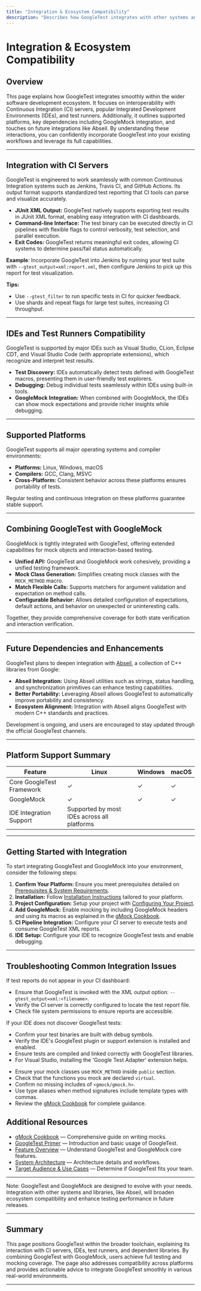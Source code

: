 ```yaml
---
title: "Integration & Ecosystem Compatibility"
description: "Describes how GoogleTest integrates with other systems and tools, such as CI servers, IDEs, and test runners, including related open source tie-ins and planned future dependencies (e.g., Abseil). Highlights supported platforms and how GoogleTest combines with GoogleMock for complete test coverage."
---
```


# Integration & Ecosystem Compatibility

## Overview

This page explains how GoogleTest integrates smoothly within the wider software development ecosystem. It focuses on interoperability with Continuous Integration (CI) servers, popular Integrated Development Environments (IDEs), and test runners. Additionally, it outlines supported platforms, key dependencies including GoogleMock integration, and touches on future integrations like Abseil. By understanding these interactions, you can confidently incorporate GoogleTest into your existing workflows and leverage its full capabilities.

---

## Integration with CI Servers

GoogleTest is engineered to work seamlessly with common Continuous Integration systems such as Jenkins, Travis CI, and GitHub Actions. Its output format supports standardized test reporting that CI tools can parse and visualize accurately.

- **JUnit XML Output:** GoogleTest natively supports exporting test results in JUnit XML format, enabling easy integration with CI dashboards.
- **Command-line Interface:** The test binary can be executed directly in CI pipelines with flexible flags to control verbosity, test selection, and parallel execution.
- **Exit Codes:** GoogleTest returns meaningful exit codes, allowing CI systems to determine pass/fail status automatically.

**Example**: Incorporate GoogleTest into Jenkins by running your test suite with `--gtest_output=xml:report.xml`, then configure Jenkins to pick up this report for test visualization.

**Tips:**
- Use `--gtest_filter` to run specific tests in CI for quicker feedback.
- Use shards and repeat flags for large test suites, increasing CI throughput.

---

## IDEs and Test Runners Compatibility

GoogleTest is supported by major IDEs such as Visual Studio, CLion, Eclipse CDT, and Visual Studio Code (with appropriate extensions), which recognize and interpret test results.

- **Test Discovery:** IDEs automatically detect tests defined with GoogleTest macros, presenting them in user-friendly test explorers.
- **Debugging:** Debug individual tests seamlessly within IDEs using built-in tools.
- **GoogleMock Integration:** When combined with GoogleMock, the IDEs can show mock expectations and provide richer insights while debugging.

---

## Supported Platforms

GoogleTest supports all major operating systems and compiler environments:

- **Platforms:** Linux, Windows, macOS
- **Compilers:** GCC, Clang, MSVC
- **Cross-Platform:** Consistent behavior across these platforms ensures portability of tests.

Regular testing and continuous integration on these platforms guarantee stable support.

---

## Combining GoogleTest with GoogleMock

GoogleMock is tightly integrated with GoogleTest, offering extended capabilities for mock objects and interaction-based testing.

- **Unified API:** GoogleTest and GoogleMock work cohesively, providing a unified testing framework.
- **Mock Class Generation:** Simplifies creating mock classes with the `MOCK_METHOD` macro.
- **Match Flexible Calls:** Supports matchers for argument validation and expectation on method calls.
- **Configurable Behavior:** Allows detailed configuration of expectations, default actions, and behavior on unexpected or uninteresting calls.

Together, they provide comprehensive coverage for both state verification and interaction verification.

---

## Future Dependencies and Enhancements

GoogleTest plans to deepen integration with [Abseil](https://abseil.io), a collection of C++ libraries from Google:

- **Abseil Integration:** Using Abseil utilities such as strings, status handling, and synchronization primitives can enhance testing capabilities.
- **Better Portability:** Leveraging Abseil allows GoogleTest to automatically improve portability and consistency.
- **Ecosystem Alignment:** Integration with Abseil aligns GoogleTest with modern C++ standards and practices.

Development is ongoing, and users are encouraged to stay updated through the official GoogleTest channels.

---

## Platform Support Summary

| Feature                         | Linux        | Windows      | macOS        |
| ------------------------------- | ------------ | ------------ | ------------ |
| Core GoogleTest Framework        | ✓            | ✓            | ✓            |
| GoogleMock                      | ✓            | ✓            | ✓            |
| IDE Integration Support          | Supported by most IDEs across all platforms |


---

## Getting Started with Integration

To start integrating GoogleTest and GoogleMock into your environment, consider the following steps:

1. **Confirm Your Platform:** Ensure you meet prerequisites detailed on [Prerequisites & System Requirements](/getting-started/setup-basics/prerequisites).
2. **Installation:** Follow [Installation Instructions](/getting-started/setup-basics/installation) tailored to your platform.
3. **Project Configuration:** Setup your project with [Configuring Your Project](/getting-started/setup-basics/configuring-project).
4. **Add GoogleMock:** Enable mocking by including GoogleMock headers and using its macros as explained in the [gMock Cookbook](docs/gmock_cook_book.md).
5. **CI Pipeline Integration:** Configure your CI server to execute tests and consume GoogleTest XML reports.
6. **IDE Setup:** Configure your IDE to recognize GoogleTest tests and enable debugging.

---

## Troubleshooting Common Integration Issues

<AccordionGroup title="Common Issues in Integration">
<Accordion title="CI Pipeline Test Reporting">

If test reports do not appear in your CI dashboard:

- Ensure that GoogleTest is invoked with the XML output option: `--gtest_output=xml:<filename>`.
- Verify the CI server is correctly configured to locate the test report file.
- Check file system permissions to ensure reports are accessible.

</Accordion>
<Accordion title="IDE Test Discovery Fails">

If your IDE does not discover GoogleTest tests:

- Confirm your test binaries are built with debug symbols.
- Verify the IDE's GoogleTest plugin or support extension is installed and enabled.
- Ensure tests are compiled and linked correctly with GoogleTest libraries.
- For Visual Studio, installing the 'Google Test Adapter' extension helps.

</Accordion>
<Accordion title="Mocking Compile or Link Errors">

- Ensure your mock classes use `MOCK_METHOD` inside `public` section.
- Check that the functions you mock are declared `virtual`.
- Confirm no missing includes of `<gmock/gmock.h>`.
- Use type aliases when method signatures include template types with commas.
- Review the [gMock Cookbook](docs/gmock_cook_book.md) for complete guidance.

</Accordion>
</AccordionGroup>

## Additional Resources

- [gMock Cookbook](docs/gmock_cook_book.md) — Comprehensive guide on writing mocks.
- [GoogleTest Primer](docs/primer.md) — Introduction and basic usage of GoogleTest.
- [Feature Overview](overview/architecture-features-integration/feature-quick-overview) — Understand GoogleTest and GoogleMock core features.
- [System Architecture](overview/architecture-features-integration/architecture-overview) — Architecture details and workflows.
- [Target Audience & Use Cases](overview/product-intro-core-concepts/target-audience-use-cases) — Determine if GoogleTest fits your team.

---

<Callout>
Note: GoogleTest and GoogleMock are designed to evolve with your needs. Integration with other systems and libraries, like Abseil, will broaden ecosystem compatibility and enhance testing performance in future releases.
</Callout>

---

## Summary

This page positions GoogleTest within the broader toolchain, explaining its interaction with CI servers, IDEs, test runners, and dependent libraries. By combining GoogleTest with GoogleMock, users achieve full testing and mocking coverage. The page also addresses compatibility across platforms and provides actionable advice to integrate GoogleTest smoothly in various real-world environments.

---